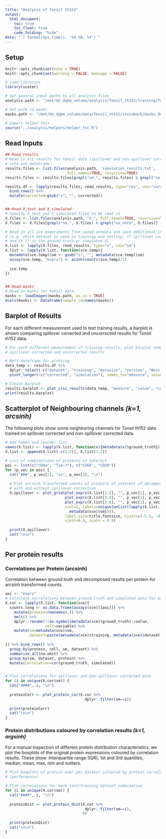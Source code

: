 ```yaml
---
title: "Analysis of Tonsil th152"
output: 
  html_document:
    toc: true
    toc_float: true
    code_folding: "hide"
date: "`r format(Sys.time(), '%d %B, %Y')`"
---
```


## Setup

```r
knitr::opts_chunk$set(echo = TRUE)
knitr::opts_chunk$set(warning = FALSE, message = FALSE)

# Load libraries
library(scater)
```

```r
# Set general input paths to all analysis files
analysis.path <- "/mnt/bb_dqbm_volume/analysis/Tonsil_th152/training/full"

# Set path to masks
masks.path <- "/mnt/bb_dqbm_volume/data/Tonsil_th152/steinbock/masks_deepcell"
```

```r
# Import helper fncs
source("../analysis/helpers/helper_fnc.R")
```

## Read Inputs

```r
## Read results
# Read in all results for tonsil data (spillover and non-spillover corrected) 
# into one dataframe
results.files <- list.files(analysis.path, 'simulation_results.txt',
                            full.names=TRUE, recursive=TRUE)
results.files <- results.files[grepl("sm_", results.files) & grepl("no_norm", results.files)]

results.df <- lapply(results.files, read_results, type="res", voi="corrected") %>% 
  bind_rows() %>%
  mutate(corrected=gsub("s", "", corrected))


## Read X_test and X_simulated
# Specify X_test and X_simulated files to be read in
X.files <- list.files(analysis.path, "X_", full.names=TRUE, recursive=TRUE)
X.files <- X.files[grepl("sm_", X.files) & grepl("no_norm", X.files)]

# Read in all sce experiments from saved anndata and save additional info in metadata
# (e.g. which dataset is used in training and testing, if spillover correction was used 
# and if it is the ground truth or simulated X)
X.list <- lapply(X.files, read_results, type="x", voi="sm")
X.list <- lapply(X.list, function(sce.temp){
  metadata(sce.temp)$sm <- gsub("s", "", metadata(sce.temp)$sm)
  assay(sce.temp, "exprs") <- asinh(counts(sce.temp)/1)
  
  sce.temp
})


## Read masks
# Read in masks for tonsil data
masks <- loadImages(masks.path, as.is = TRUE)
mcols(masks) <- DataFrame(sample_id=names(masks))
```

## Barplot of Results 

For each different measurement used to test training results, a barplot is shown 
comparing spillover corrected and uncorrected results for Tonsil th152 data.

```r
# For each different measurement of training results, plot barplot comparing
# spillover corrected and uncorrected results

# Melt dataframe for plotting
data_temp <- results.df %>%
  dplyr::select(-c("dataset", "training", "datasize", "version", "Best crossvalidation fold")) %>%
  pivot_longer(!c("corrected", "simulation"), names_to="measure", values_to="value")

# Create barplot
results.barplot <- plot_cisi_results(data_temp, "measure", "value", "corrected")
print(results.barplot)
```

## Scatterplot of Neighbouring channels *(k=1, arcsinh)* {.tabset}

The following plots show some neighboring channels for Tonsil th152 data trained
on spillover corrected and non-spillover corrected data.

```r
# Add names and reorder list
names(X.list) <- lapply(X.list, function(x){metadata(x)$ground_truth})
X.list <- append(X.list[-c(1:2)], X.list[1:2])

# List of combinations of proteins of interest
poi <- list(c("CD8a", "Tim-3"), c("CD68", "CD20"))
for (p_vec in poi) {
  cat("###", p_vec[1], "vs", p_vec[2], "\n")
  
  # Plot arcsinh transformed counts of proteins of interest of decomposed data trained
  # with and without spillover correction
  X.spillover <- plot_grid(plot_exprs(X.list[1:2], "", p_vec[1], p_vec[2]),
                           plot_exprs(X.list[3:4], "", p_vec[1], p_vec[2]),
                           plot_exprs(X.list[5:6], "", p_vec[1], p_vec[2]),
                           ncol=1, labels=unique(unlist(lapply(X.list, function(sce){
                             metadata(sce)$sm}))),
                           label_size=title.fontsize, hjust=c(-5.5, -4, -8.5), 
                           vjust=0.9, scale = 0.9)
  
  print(X.spillover)
  cat("\n\n")
}
```

## Per protein results

### Correlations per Protein (arcsinh) {.tabset}

Correlation between ground truth and decomposed results per protein for  
arcsinh transformed counts.

```r
aoi <- "exprs"
# Calculate correlations between ground truth and simulated data for each protein
X.cor <- lapply(X.list, function(sce){
  counts.long <- as.data.frame(assays(sce)[[aoi]]) %>%
    mutate(protein=rownames(.)) %>%
    melt() %>%
    dplyr::rename(!!as.symbol(metadata(sce)$ground_truth):=value,
                  cell=variable) %>%
    mutate(sm=metadata(sce)$sm,
           dataset=paste(metadata(sce)$training, metadata(sce)$dataset, sep="_"))
  
}) %>% bind_rows() %>%
  group_by(protein, cell, sm, dataset) %>%
  summarise_all(na.omit) %>%
  group_by(sm, dataset, protein) %>%
  mutate(correlation=cor(ground_truth, simulated))


# Plot correlations for spillover and non-spillover corrected data
for (i in unique(X.cor$sm)) {
  cat("####", i, "\n")
  
  proteinCorr <- plot_protein_cor(X.cor %>%
                                    dplyr::filter(sm==i))
  
  print(proteinCorr)
  cat("\n\n")
}
```

### Protein distributions coloured by correlation results *(k=1, argsinh)* {.tabset}

For a manual inspection of different protein distribution characteristics, we
plot the boxplots of the original protein expressions coloured by correlation
results. These show: Interquartile range (IQR), 1st and 3rd quantiles, median,
mean, max, min and outliers.

```r
# Plot boxplots of protein expr per dataset coloured by protein correlation results
# (performance)

# Plot correlations for each test/training dataset combination
for (i in unique(X.cor$sm)) {
  cat("####", i, "\n")
  
  proteinDist <- plot_protein_dist(X.cor %>%
                                    dplyr::filter(sm==i),
                                   0)
  
  print(proteinDist)
  cat("\n\n")
}
```